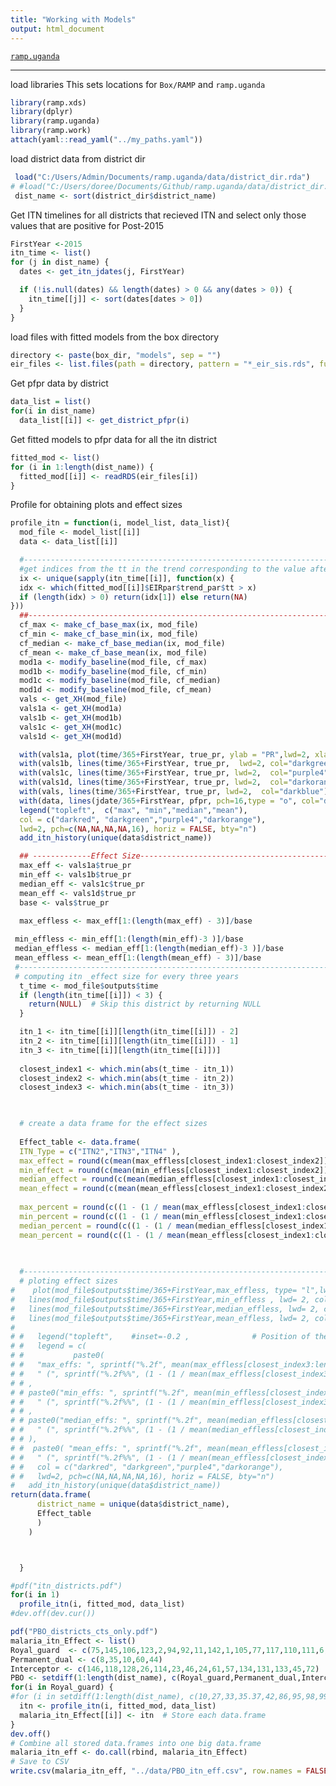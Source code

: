 ```yaml
---
title: "Working with Models"
output: html_document
---
```


[`ramp.uganda`](../index.html)

***

load libraries 
This sets locations for `Box/RAMP` and `ramp.uganda` 
```r
library(ramp.xds)
library(dplyr)
library(ramp.uganda)
library(ramp.work)
attach(yaml::read_yaml("../my_paths.yaml")) 
``` 

load district data from district dir
```r
 load("C:/Users/Admin/Documents/ramp.uganda/data/district_dir.rda")
# #load("C:/Users/doree/Documents/Github/ramp.uganda/data/district_dir.rda")
 dist_name <- sort(district_dir$district_name)
```



Get ITN timelines for all districts that recieved ITN and select only those values that are positive for Post-2015
```r
FirstYear <-2015
itn_time <- list()
for (j in dist_name) {
  dates <- get_itn_jdates(j, FirstYear)

  if (!is.null(dates) && length(dates) > 0 && any(dates > 0)) {
    itn_time[[j]] <- sort(dates[dates > 0])
  } 
}
```


load files with fitted models from the box directory
```r
directory <- paste(box_dir, "models", sep = "") 
eir_files <- list.files(path = directory, pattern = "*_eir_sis.rds", full.names = TRUE)
```


Get pfpr data by district 
```r
data_list = list()
for(i in dist_name)
  data_list[[i]] <- get_district_pfpr(i)
```

Get fitted models to pfpr data for all the itn district
```r
fitted_mod <- list()
for (i in 1:length(dist_name)) {
  fitted_mod[[i]] <- readRDS(eir_files[i])
}
```

 Profile for obtaining plots and effect sizes

```r
profile_itn = function(i, model_list, data_list){
  mod_file <- model_list[[i]]
  data <- data_list[[i]]

  #---------------------------------------------------------------------------------------------------
  #get indices from the tt in the trend corresponding to the value after the itn was given out.
  ix <- unique(sapply(itn_time[[i]], function(x) {
  idx <- which(fitted_mod[[i]]$EIRpar$trend_par$tt > x)
  if (length(idx) > 0) return(idx[1]) else return(NA)
}))
  ##--------------------------------------------------------------------------------------------------
  cf_max <- make_cf_base_max(ix, mod_file)
  cf_min <- make_cf_base_min(ix, mod_file)
  cf_median <- make_cf_base_median(ix, mod_file)
  cf_mean <- make_cf_base_mean(ix, mod_file)
  mod1a <- modify_baseline(mod_file, cf_max) 
  mod1b <- modify_baseline(mod_file, cf_min) 
  mod1c <- modify_baseline(mod_file, cf_median) 
  mod1d <- modify_baseline(mod_file, cf_mean) 
  vals <- get_XH(mod_file)
  vals1a <- get_XH(mod1a)
  vals1b <- get_XH(mod1b)
  vals1c <- get_XH(mod1c)
  vals1d <- get_XH(mod1d)

  with(vals1a, plot(time/365+FirstYear, true_pr, ylab = "PR",lwd=2, xlab = "Time", main=unique(data$district_name), type = "l", ylim = c(0,1), col="darkred"))
  with(vals1b, lines(time/365+FirstYear, true_pr,  lwd=2, col="darkgreen"))
  with(vals1c, lines(time/365+FirstYear, true_pr, lwd=2,  col="purple4"))
  with(vals1d, lines(time/365+FirstYear, true_pr, lwd=2,  col="darkorange"))
  with(vals, lines(time/365+FirstYear, true_pr, lwd=2,  col="darkblue"))
  with(data, lines(jdate/365+FirstYear, pfpr, pch=16,type = "o", col="darkblue"))
  legend("topleft",  c("max", "min","median","mean"),  
  col = c("darkred", "darkgreen","purple4","darkorange"),
  lwd=2, pch=c(NA,NA,NA,NA,16), horiz = FALSE, bty="n")      
  add_itn_history(unique(data$district_name))

  ## -------------Effect Size--------------------------------------------------------------------------
  max_eff <- vals1a$true_pr
  min_eff <- vals1b$true_pr
  median_eff <- vals1c$true_pr
  mean_eff <- vals1d$true_pr
  base <- vals$true_pr

  max_effless <- max_eff[1:(length(max_eff) - 3)]/base
 
 min_effless <- min_eff[1:(length(min_eff)-3 )]/base
 median_effless <- median_eff[1:(length(median_eff)-3 )]/base
 mean_effless <- mean_eff[1:(length(mean_eff) - 3)]/base
 #----------------------------------------------------------------------------------------------------
 # computing itn _effect size for every three years
  t_time <- mod_file$outputs$time
  if (length(itn_time[[i]]) < 3) {
    return(NULL)  # Skip this district by returning NULL
  }

  itn_1 <- itn_time[[i]][length(itn_time[[i]]) - 2]
  itn_2 <- itn_time[[i]][length(itn_time[[i]]) - 1]
  itn_3 <- itn_time[[i]][length(itn_time[[i]])]
  
  closest_index1 <- which.min(abs(t_time - itn_1))
  closest_index2 <- which.min(abs(t_time - itn_2))
  closest_index3 <- which.min(abs(t_time - itn_3))


  
  # create a data frame for the effect sizes
  
  Effect_table <- data.frame(
  ITN_Type = c("ITN2","ITN3","ITN4" ),
  max_effect = round(c(mean(max_effless[closest_index1:closest_index2]), mean(max_effless[closest_index2:closest_index3]), mean(max_effless[closest_index3:length(t_time)])),2),
  min_effect = round(c(mean(min_effless[closest_index1:closest_index2]), mean(min_effless[closest_index3:closest_index3]), mean(min_effless[closest_index3:length(t_time)])),2),
  median_effect = round(c(mean(median_effless[closest_index1:closest_index2]), mean(median_effless[closest_index3:closest_index3]), mean(median_effless[closest_index3:length(t_time)])),2),
  mean_effect = round(c(mean(mean_effless[closest_index1:closest_index2]), mean(mean_effless[closest_index3:closest_index3]), mean(mean_effless[closest_index3:length(t_time)])),2),
  
  max_percent = round(c((1 - (1 / mean(max_effless[closest_index1:closest_index2]))) * 100, (1 - (1 / mean(max_effless[closest_index2:closest_index3]))) * 100, (1 - (1 / mean(max_effless[closest_index3:length(t_time)]))) * 100),2),
  min_percent = round(c((1 - (1 / mean(min_effless[closest_index1:closest_index2]))) * 100, (1 - (1 / mean(min_effless[closest_index2:closest_index3]))) * 100, (1 - (1 / mean(min_effless[closest_index3:length(t_time)]))) * 100),2),
  median_percent = round(c((1 - (1 / mean(median_effless[closest_index1:closest_index2]))) * 100, (1 - (1 / mean(median_effless[closest_index2:closest_index3]))) * 100, (1 - (1 / mean(median_effless[closest_index3:length(t_time)]))) * 100),2),
  mean_percent = round(c((1 - (1 / mean(mean_effless[closest_index1:closest_index2]))) * 100, (1 - (1 / mean(mean_effless[closest_index2:closest_index3]))) * 100, (1 - (1 / mean(mean_effless[closest_index3:length(t_time)]))) * 100),2))

  
  
  #-------------------------------------------------------------------------------------------------
  # ploting effect sizes
#    plot(mod_file$outputs$time/365+FirstYear,max_effless, type= "l",lwd= 2, col="darkred" , main=unique(data$district_name), xlab = "Time", ylab = "Effect Sizes", ylim = c(0, max(max_effless)) )
#   lines(mod_file$outputs$time/365+FirstYear,min_effless , lwd= 2, col="darkgreen")
#   lines(mod_file$outputs$time/365+FirstYear,median_effless, lwd= 2, col="purple4" )
#   lines(mod_file$outputs$time/365+FirstYear,mean_effless, lwd= 2, col="darkorange" )
#   
# #   legend("topleft",    #inset=-0.2 ,              # Position of the legend
# #   legend = c(
# #           paste0(
# #   "max_effs: ", sprintf("%.2f", mean(max_effless[closest_index3:length(t_time)], na.rm = TRUE)),
# #   " (", sprintf("%.2f%%", (1 - (1 / mean(max_effless[closest_index3:length(t_time)], na.rm = TRUE))) * 100)," reduction)")
# # ,
# # paste0("min_effs: ", sprintf("%.2f", mean(min_effless[closest_index3:length(t_time)], na.rm = TRUE)),
# #   " (", sprintf("%.2f%%", (1 - (1 / mean(min_effless[closest_index3:length(t_time)], na.rm = TRUE))) * 100),")")
# # ,
# # paste0("median_effs: ", sprintf("%.2f", mean(median_effless[closest_index3:length(t_time)], na.rm = TRUE)),
# #   " (", sprintf("%.2f%%", (1 - (1 / mean(median_effless[closest_index3:length(t_time)], na.rm = TRUE))) * 100),")"
# # ),
# #  paste0( "mean_effs: ", sprintf("%.2f", mean(mean_effless[closest_index3:length(t_time)], na.rm = TRUE)),
# #   " (", sprintf("%.2f%%", (1 - (1 / mean(mean_effless[closest_index3:length(t_time)], na.rm = TRUE))) * 100),")")),
# #   col = c("darkred", "darkgreen","purple4","darkorange"),
# #   lwd=2, pch=c(NA,NA,NA,NA,16), horiz = FALSE, bty="n") 
#   add_itn_history(unique(data$district_name))
return(data.frame(
      district_name = unique(data$district_name),
      Effect_table
      )
    )



  }

```

```r
#pdf("itn_districts.pdf")
for(i in 1)
  profile_itn(i, fitted_mod, data_list)
#dev.off(dev.cur())
```

```r
pdf("PBO_districts_cts_only.pdf")
malaria_itn_Effect <- list()
Royal_guard  <- c(75,145,106,123,2,94,92,11,142,1,105,77,117,110,111,6,33)
Permanent_dual <- c(8,35,10,60,44)
Interceptor <- c(146,118,128,26,114,23,46,24,61,57,134,131,133,45,72)
PBO <- setdiff(1:length(dist_name), c(Royal_guard,Permanent_dual,Interceptor))
for(i in Royal_guard) {
#for (i in setdiff(1:length(dist_name), c(10,27,33,35.37,42,86,95,98,99,101,140)))  {
  itn <- profile_itn(i, fitted_mod, data_list)  
  malaria_itn_Effect[[i]] <- itn  # Store each data.frame
}
dev.off()
# Combine all stored data.frames into one big data.frame
malaria_itn_eff <- do.call(rbind, malaria_itn_Effect)
# Save to CSV
write.csv(malaria_itn_eff, "../data/PBO_itn_eff.csv", row.names = FALSE)
```



